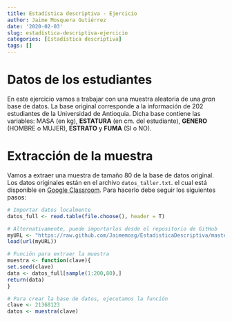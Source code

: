 ```yaml
---
title: Estadística descriptiva - Ejercicio
author: Jaime Mosquera Gutiérrez
date: '2020-02-03'
slug: estadística-descriptiva-ejercicio
categories: [Estadística descriptiva]
tags: []
---
```


# Datos de los estudiantes

En este ejercicio vamos a trabajar con una muestra aleatoria de una _gran_ base de datos. La base original corresponde a la información de 202 estudiantes de la Universidad de Antioquia. Dicha base contiene las variables: MASA (en kg), **ESTATURA** (en cm. del estudiante), **GENERO** (HOMBRE o MUJER), **ESTRATO** y **FUMA** (SI o NO).

# Extracción de la muestra

Vamos a extraer una muestra de tamaño 80 de la base de datos original. Los datos originales están en el archivo `datos_taller.txt`. el cual está disponible en [Google Classroom](https://classroom.google.com/w/Mzk2OTk1NjE4NzFa/t/all). Para hacerlo debe seguir los siguientes pasos:

```r
# Importar datos localmente
datos_full <- read.table(file.choose(), header = T)

# Alternativamente, puede importarlos desde el repositorio de GitHub
myURL <- "https://raw.github.com/Jaimemosg/EstadisticaDescriptiva/master/datos_taller.txt"
load(url(myURL))

# Función para extraer la muestra
muestra <- function(clave){
set.seed(clave)
data <- datos_full[sample(1:200,80),]
return(data)
}

# Para crear la base de datos, ejecutamos la función
clave <- 21368123
datos <- muestra(clave)
```

